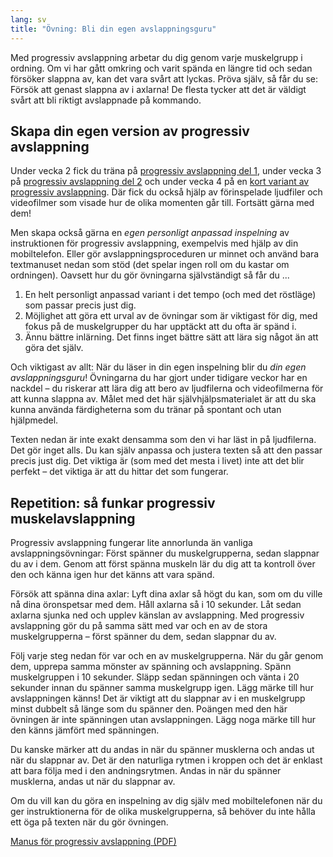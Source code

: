 ```yaml
---
lang: sv
title: "Övning: Bli din egen avslappningsguru"
---
```


Med progressiv avslappning arbetar du dig genom varje muskelgrupp i
ordning. Om vi har gått omkring och varit spända en längre tid och sedan
försöker slappna av, kan det vara svårt att lyckas. Pröva själv, så får
du se: Försök att genast slappna av i axlarna! De flesta tycker att det
är väldigt svårt att bli riktigt avslappnade på kommando.

## Skapa din egen version av progressiv avslappning

Under vecka 2 fick du träna på [progressiv avslappning del
1](2-5.qmd)\xpageref{sec-progressiverelaxation},
under vecka 3 på [progressiv avslappning del
2](3-5.qmd)\xpageref{sec-progressiverelaxationtwo}
och under vecka 4 på en [kort variant av progressiv
avslappning](4-5.qmd)\xpageref{sec-progressiverelaxationshort}.
Där fick du också hjälp av förinspelade ljudfiler och videofilmer som
visade hur de olika momenten går till. Fortsätt gärna med dem!

Men skapa också gärna en *egen personligt anpassad inspelning* av
instruktionen för progressiv avslappning, exempelvis med hjälp av din
mobiltelefon. Eller gör avslappningsproceduren ur minnet och använd bara
textmanuset nedan som stöd (det spelar ingen roll om du kastar om
ordningen). Oavsett hur du gör övningarna självständigt så får du \...

1.  En helt personligt anpassad variant i det tempo (och med det
    röstläge) som passar precis just dig.
2.  Möjlighet att göra ett urval av de övningar som är viktigast för
    dig, med fokus på de muskelgrupper du har upptäckt att du ofta är
    spänd i.
3.  Ännu bättre inlärning. Det finns inget bättre sätt att lära sig
    något än att göra det själv.

Och viktigast av allt: När du läser in din egen inspelning blir du *din
egen avslappningsguru*! Övningarna du har gjort under tidigare veckor
har en nackdel -- du riskerar att lära dig att bero av ljudfilerna och
videofilmerna för att kunna slappna av. Målet med det här
självhjälpsmaterialet är att du ska kunna använda färdigheterna som du tränar på spontant och utan hjälpmedel.

Texten nedan är inte exakt densamma som den vi har läst in på
ljudfilerna. Det gör inget alls. Du kan själv anpassa och justera texten
så att den passar precis just dig. Det viktiga är (som med det mesta i
livet) inte att det blir perfekt -- det viktiga är att du hittar det som fungerar.

## Repetition: så funkar progressiv muskelavslappning

Progressiv avslappning fungerar lite annorlunda än vanliga
avslappningsövningar: Först spänner du muskelgrupperna, sedan slappnar
du av i dem. Genom att först spänna muskeln lär du dig att ta kontroll
över den och känna igen hur det känns att vara spänd.

Försök att spänna dina axlar: Lyft dina axlar så högt du kan, som om du
ville nå dina öronspetsar med dem. Håll axlarna så i 10 sekunder. Låt
sedan axlarna sjunka ned och upplev känslan av avslappning. Med
progressiv avslappning gör du på samma sätt med var och en av de stora
muskelgrupperna -- först spänner du dem, sedan slappnar du av.

Följ varje steg nedan för var och en av muskelgrupperna. När du går
genom dem, upprepa samma mönster av spänning och avslappning. Spänn
muskelgruppen i 10 sekunder. Släpp sedan spänningen och vänta i 20
sekunder innan du spänner samma muskelgrupp igen. Lägg märke till hur
avslappningen känns! Det är viktigt att du slappnar av i en muskelgrupp
minst dubbelt så länge som du spänner den. Poängen med den här övningen
är inte spänningen utan avslappningen. Lägg noga märke till hur den
känns jämfört med spänningen.

Du kanske märker att du andas in när du spänner musklerna och andas ut
när du slappnar av. Det är den naturliga rytmen i kroppen och det är
enklast att bara följa med i den andningsrytmen. Andas in när du spänner
musklerna, andas ut när du slappnar av.

Om du vill kan du göra en inspelning av dig själv med mobiltelefonen när
du ger instruktionerna för de olika muskelgrupperna, så behöver du inte
hålla ett öga på texten när du gör övningen.

<!-- ::: {.callout-tip} -->
<!-- ## Manus för progressiv avslappning -->

<!-- Till att börja med, sätt dig bekvämt i en stol. Det är bättre att göra -->
<!-- övningarna sittandes än liggandes, så att du inte råkar somna. Hela övningen bör -->
<!-- ta cirka 15 till 20 minuter. Sätt båda fötterna på golvet och låt händerna vila -->
<!-- i knät. Låt dina ögonlock falla ned så att dina ögon sluts lätt. Lägg märke till -->
<!-- tyngden av din kropp, ditt huvud, dina axlar, dina armar och dina ben. -->
<!-- **Observera! Under övningen, se till att du slappnar av dubbelt så länge som du -->
<!-- spänner dig.** -->

<!-- 1.  Knyt höger hand, och lägg märke till spänningen medan du gör det. -->
<!--     Kläm åt lite hårdare och känn spänningen i näven, handleden och -->
<!--     underarmen. Släpp taget och låt din hand slappna av. Notera -->
<!--     skillnaden i spänning och hur avslappningen känns. Upprepa detta med -->
<!--     höger hand en gång. Upprepa sedan allt igen, med vänster hand. Spänn -->
<!--     och slappna sedan av i båda händerna samtidigt. -->
<!-- 2.  Gå vidare till underarmen, genom att böja din hand framåt och nedåt. -->
<!--     Låt sedan musklerna slappna av genom att räta upp handleden igen. -->
<!--     Lägg märke till hur avslappningen känns. Upprepa med den andra -->
<!--     underarmen. -->
<!-- 3.  Spänn dina båda biceps-muskler genom att pressa underarmarna upp mot -->
<!--     dem. Spänn dem så hårt du kan. Känn spänningen. Slappna sedan av -->
<!--     genom att räta ut armarna. Lägg märke till hur avslappningen känns. -->
<!--     Repetera. -->
<!-- 4.  Flytta uppmärksamheten till axlarna. Spänn dina axlar genom att -->
<!--     lyfta upp dem, som om du försökte nudda öronen med dem. Slappna -->
<!--     sedan av genom att låta dem sjunka ned igen, uppmärksamma -->
<!--     avslappningen. Upprepa en gång. -->
<!-- 5.  Med armarna hängande utmed sidorna, tryck axlarna framåt. Håll så i -->
<!--     10 sekunder och slappna sedan av genom att låta axlarna gå tillbaka -->
<!--     till sitt naturliga läge. Lägg märke till hur avslappningen känns. -->
<!-- 6.  Låt uppmärksamheten gå till din nacke. Om du har ont i nacken eller -->
<!--     har dragit på dig en nackskada, fråga först din läkare eller -->
<!--     fysioterapeut innan du gör den här övningen. Luta försiktigt huvudet -->
<!--     till vänster tills dess att du känner att musklerna på höger sida av -->
<!--     nacken spänns. Rulla sakta huvudet framåt och till höger, och sedan -->
<!--     sakta igen tillbaka till vänster. Den här övningen ska inte göra -->
<!--     ont. Om du känner smärta sträcker du musklerna för mycket, då -->
<!--     behöver du ta det lite försiktigare. Upprepa en gång. -->
<!-- 7.  Flytta uppmärksamheten till huvudet. Gör pannan så rynkig som det -->
<!--     går. Det kan hjälpa att lyfta på ögonbrynen. Håll så i 10 sekunder, -->
<!--     och slappna sedan av. Lägg märke till avslappningen. -->
<!-- 8.  Slut dina ögon hårt och håll spänningen i 10 sekunder. Slappna av -->
<!--     och känn hur det känns. Upprepa en gång. -->
<!-- 9.  Bit samman käkarna i 10 sekunder. Släpp det hårda bettet och låt -->
<!--     käkmusklerna slappna av. När du slappnar av helt i käken är dina -->
<!--     läppar något särade. Lägg noga märke till skillnaden mellan -->
<!--     muskelspänning och -avslappning. Upprepa en gång. -->
<!-- 10. Pressa tungan hårt mot gommen. Slappna sedan av och låt tungan falla -->
<!--     ned igen. Upprepa. -->
<!-- 11. Pressa samman läpparna och forma dem till ett ”O”. Slappna sedan av -->
<!--     i läpparna. Repetera. Se till att resten av ansiktet fortfarande är -->
<!--     avslappnat. -->
<!-- 12. Flytta uppmärksamheten till bröstet. Andas in och fyll dina lungor -->
<!--     helt samtidigt som du spänner bröstmusklerna. Håll andan i 10 -->
<!--     sekunder innan du andas ut helt och låter musklerna slappna av. Töm -->
<!--     lungorna helt innan du tar nästa andetag. Lägg märke till hur -->
<!--     avslappningen känns. Repetera en gång. -->
<!-- 13. Gå vidare till magen. Spänn magmusklerna och håll. Lägg märke till -->
<!--     hur spänningen känns och slappna sedan av. Placera din hand på -->
<!--     magen. Andas in djupt, med magen, så att handen på magen rör sig -->
<!--     framåt när du andas in. Håll och slappna sedan av. Upprepa en gång. -->
<!-- 14. Forma ryggen till en båge. Känn spänningen i ländryggen, den nedre -->
<!--     delen av ryggen. Håll och slappna sedan av, och räta på dig till -->
<!--     sittande ställningen igen. Upprepa en gång. -->
<!-- 15. Spänn skinkorna i rumpan genom att pressa ihop dem. När du gör det -->
<!--     ska du komma lite högre upp i stolen. Håll och slappna sedan av. -->
<!--     Lägg märke till hur avslappningen känns. Upprepa en gång. -->
<!-- 16. Fortsätt genom att flytta uppmärksamheten till benen. Spänn låren -->
<!--     genom att trycka ned hälarna i golvet, så hårt du kan. Håll och -->
<!--     slappna sedan av. Upprepa en gång. -->
<!-- 17. Spänn dina vader genom att lyfta tårna upp mot smalbenet. Håll och -->
<!--     slappna sedan av. Upprepa en gång. -->
<!-- 18. Spänn dina fötter genom att rulla in tårna mot golvet. Håll och -->
<!--     slappna sedan av. Lägg märke till hur avslappningen känns. Upprepa -->
<!--     en gång. -->

<!-- När du har gått genom alla muskelgrupper är det en god idé att sitta -->
<!-- still några minuter för att verkligen känna hur det känns att vara -->
<!-- avslappnad. Res inte på dig för snabbt, eftersom det kan göra att du -->
<!-- återgår till det spända läget. När du slappnar av sjunker dessutom ditt -->
<!-- blodtryck, så om du reser dig för snabbt kan du bli lite yr. -->
<!-- ::: -->

::: {.content-visible when-format="html"}
[Manus för progressiv avslappning (PDF)](forms/100respekt-manus-progressiv-avslappning.pdf){.bi-filetype-pdf}
:::

\xqrform{Manus för progressiv avslappning (PDF)}{forms/100respekt-manus-progressiv-avslappning.pdf}